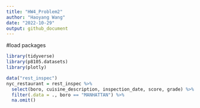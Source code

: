 ```yaml
---
title: "HW4_Problem2"
author: "Haoyang Wang"
date: "2022-10-29"
output: github_document
---
```

#load packages
```r
library(tidyverse)
library(p8105.datasets)
library(plotly)
```

```r
data("rest_inspec")
nyc_restaurant = rest_inspec %>% 
  select(boro, cuisine_description, inspection_date, score, grade) %>% 
  filter(.data = ., boro == "MANHATTAN") %>% 
  na.omit()
```



